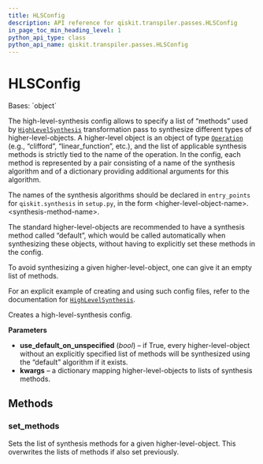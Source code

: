 ```yaml
---
title: HLSConfig
description: API reference for qiskit.transpiler.passes.HLSConfig
in_page_toc_min_heading_level: 1
python_api_type: class
python_api_name: qiskit.transpiler.passes.HLSConfig
---
```


# HLSConfig

<Class id="qiskit.transpiler.passes.HLSConfig" github="https://github.com/qiskit/qiskit/tree/stable/0.22/qiskit/transpiler/passes/synthesis/high_level_synthesis.py" signature="HLSConfig(use_default_on_unspecified=True, **kwargs)">
  Bases: `object`

  The high-level-synthesis config allows to specify a list of “methods” used by [`HighLevelSynthesis`](qiskit.transpiler.passes.HighLevelSynthesis "qiskit.transpiler.passes.HighLevelSynthesis") transformation pass to synthesize different types of higher-level-objects. A higher-level object is an object of type [`Operation`](qiskit.circuit.Operation "qiskit.circuit.Operation") (e.g., “clifford”, “linear\_function”, etc.), and the list of applicable synthesis methods is strictly tied to the name of the operation. In the config, each method is represented by a pair consisting of a name of the synthesis algorithm and of a dictionary providing additional arguments for this algorithm.

  The names of the synthesis algorithms should be declared in `entry_points` for `qiskit.synthesis` in `setup.py`, in the form \<higher-level-object-name>.\<synthesis-method-name>.

  The standard higher-level-objects are recommended to have a synthesis method called “default”, which would be called automatically when synthesizing these objects, without having to explicitly set these methods in the config.

  To avoid synthesizing a given higher-level-object, one can give it an empty list of methods.

  For an explicit example of creating and using such config files, refer to the documentation for [`HighLevelSynthesis`](qiskit.transpiler.passes.HighLevelSynthesis "qiskit.transpiler.passes.HighLevelSynthesis").

  Creates a high-level-synthesis config.

  **Parameters**

  *   **use\_default\_on\_unspecified** (*bool*) – if True, every higher-level-object without an explicitly specified list of methods will be synthesized using the “default” algorithm if it exists.
  *   **kwargs** – a dictionary mapping higher-level-objects to lists of synthesis methods.

  ## Methods

  ### set\_methods

  <Function id="qiskit.transpiler.passes.HLSConfig.set_methods" name="set_methods" signature="HLSConfig.set_methods(hls_name, hls_methods)">
    Sets the list of synthesis methods for a given higher-level-object. This overwrites the lists of methods if also set previously.
  </Function>
</Class>

